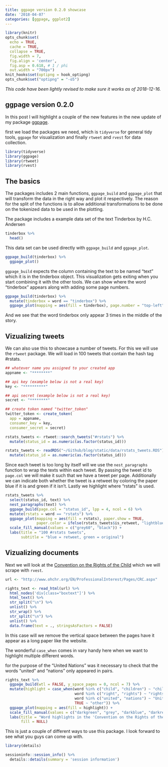 ```yaml
---
title: ggpage version 0.2.0 showcase
date: '2018-04-07'
categories: [ggpage, ggplot2]
---
```


```r
library(knitr)
opts_chunk$set(
  echo = TRUE, 
  cache = TRUE,
  collapse = TRUE,
  fig.width = 7, 
  fig.align = 'center',
  fig.asp = 0.618, # 1 / phi
  out.width = "700px")
knit_hooks$set(optipng = hook_optipng)
opts_chunk$set("optipng" = "-o5")
```

*This code have been lightly revised to make sure it works as of 2018-12-16.*  

## ggpage version 0.2.0

In this post I will highlight a couple of the new features in the new update of my package [ggpage](https://github.com/EmilHvitfeldt/ggpage).  

first we load the packages we need, which is `tidyverse` for general tidy tools, `ggpage` for visualization and finally `rtweet` and `rvest` for data collection.

```r
library(tidyverse)
library(ggpage)
library(rtweet)
library(rvest)
```

## The basics

The packages includes 2 main functions, `ggpage_build` and `ggpage_plot` that will transform the data in the right way and plot it respectively. The reason for the split of the functions is to allow additional transformations to be done on the tokenized data to be used in the plotting.  

The package includes a example data set of the text Tinderbox by H.C. Andersen

```r
tinderbox %>%
  head()
```

This data set can be used directly with `ggpage_build` and `ggpage_plot`. 

```r
ggpage_build(tinderbox) %>%
  ggpage_plot()
```

`ggpage_build` expects the column containing the text to be named "text" which it is in the tinderbox object. This visualization gets exiting when you start combining it with the other tools. We can show where the word "tinderbox" appears along with adding some page numbers.

```r
ggpage_build(tinderbox) %>%
  mutate(tinderbox = word == "tinderbox") %>%
  ggpage_plot(mapping = aes(fill = tinderbox), page.number = "top-left")
```

And we see that the word tinderbox only appear 3 times in the middle of the story.

## Vizualizing tweets

We can also use this to showcase a number of tweets. For this we will use the `rtweet` package. We will load in 100 tweets that contain the hash tag #rstats.

```r
## whatever name you assigned to your created app
appname <- "********"

## api key (example below is not a real key)
key <- "**********"

## api secret (example below is not a real key)
secret <- "********"

## create token named "twitter_token"
twitter_token <- create_token(
  app = appname,
  consumer_key = key,
  consumer_secret = secret)
```

```r
rstats_tweets <- rtweet::search_tweets("#rstats") %>%
  mutate(status_id = as.numeric(as.factor(status_id)))
```

```r
rstats_tweets <- readRDS("~/Github/blog/static/data/rstats_tweets.RDS") %>%
  mutate(status_id = as.numeric(as.factor(status_id)))
```

Since each tweet is too long by itself will we use the `nest_paragraphs` function to wrap the texts within each tweet. By passing the tweet id to `page.col` we will make it such that we have a tweet per page. Additionally we can indicate both whether the tweet is a retweet by coloring the paper blue if it is and green if it isn't. Lastly we highlight where "rstats" is used.

```r
rstats_tweets %>%
  select(status_id, text) %>%
  nest_paragraphs(text) %>%
  ggpage_build(page.col = "status_id", lpp = 4, ncol = 6) %>%
  mutate(rstats = word == "rstats") %>%
  ggpage_plot(mapping = aes(fill = rstats), paper.show = TRUE, 
              paper.color = ifelse(rstats_tweets$is_retweet, "lightblue", "lightgreen")) +
  scale_fill_manual(values = c("grey60", "black")) +
  labs(title = "100 #rstats tweets",
       subtitle = "blue = retweet, green = original")
```

## Vizualizing documents

Next we will look at the [Convention on the Rights of the Child](http://www.ohchr.org/EN/ProfessionalInterest/Pages/CRC.aspx) which we will scrape with `rvest`.

```r
url <- "http://www.ohchr.org/EN/ProfessionalInterest/Pages/CRC.aspx"

rights_text <- read_html(url) %>%
  html_nodes('div[class="boxtext"]') %>%
  html_text() %>%
  str_split("\n") %>%
  unlist() %>%
  str_wrap() %>%
  str_split("\n") %>%
  unlist() %>%
  data.frame(text = ., stringsAsFactors = FALSE)
```

In this case will we remove the vertical space between the pages have it appear as a long paper like the website.  

The wonderful `case_when` comes in vary handy here when we want to highlight multiple different words.

for the purpose of the "United Nations" was it necessary to check that the words "united" and "nations" only appeared in pairs.

```r
rights_text %>%
  ggpage_build(wtl = FALSE, y_space_pages = 0, ncol = 7) %>%
  mutate(highlight = case_when(word %in% c("child", "children") ~ "child",
                               word %in% c("right", "rights") ~ "rights",
                               word %in% c("united", "nations") ~ "United Nations",
                               TRUE ~ "other")) %>%
  ggpage_plot(mapping = aes(fill = highlight)) +
  scale_fill_manual(values = c("darkgreen", "grey", "darkblue", "darkred")) +
  labs(title = "Word highlights in the 'Convention on the Rights of the Child'",
       fill = NULL)
```

This is just a couple of different ways to use this package. I look forward to see what you guys can come up with.

```r
library(details) 

sessioninfo::session_info() %>%
  details::details(summary = 'session information')
```
